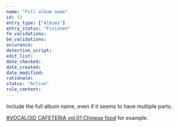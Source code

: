 ```yaml
---
name: "Full album name"
id: 53
entry_type: ["Albums"]
entry_status: "Finished"
fe_validations:
be_validations:
occurance:
detection_script:
edit_list:
date_checked:
date_created:
date_modified:
rationale:
status: "Active"
rule_context:
---
```

Include the full album name, even if it seems to have multiple parts.

[#VOCALOID CAFETERIA vol.01 Chinese food](https://vocadb.net/Al/33074) for example.
